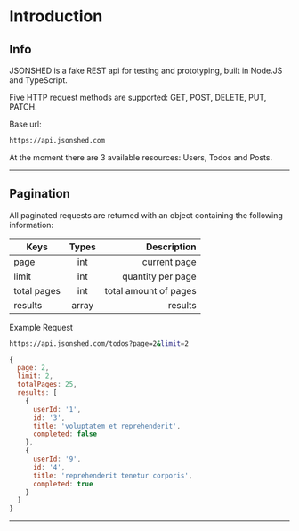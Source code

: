 
<h1 id="introduction">Introduction</h1>

<Paragraph size={6} />

<h2 id="info">Info</h2>

<Paragraph />

JSONSHED is a fake REST api for testing and prototyping, built in Node.JS and TypeScript.

Five HTTP request methods are supported: GET, POST, DELETE, PUT, PATCH.

<ExampleTitle>

Base url:

</ExampleTitle>

<Example>

```bash
https://api.jsonshed.com
```

</Example>

<Paragraph />
At the moment there are 3 available resources: Users, Todos and Posts.

<Paragraph size={6} />

---

<Paragraph size={6} />

<h2 id="pagination">Pagination</h2>

<Paragraph />

All paginated requests are returned with an object containing the following information:

<Paragraph />

| Keys        | Types     | Description           |
| ------------|:---------:| ---------------------:|
| page        | int       | current page          |
| limit       | int       | quantity per page     |
| total pages | int       | total amount of pages |
| results     | array     | results               |

<ExampleTitle size={6}>

Example Request

</ExampleTitle>

<Example>

```bash
https://api.jsonshed.com/todos?page=2&limit=2
```

</Example>

<Example>

```jsx
{
  page: 2,
  limit: 2,
  totalPages: 25,
  results: [
    {
      userId: '1',
      id: '3',
      title: 'voluptatem et reprehenderit',
      completed: false
    },
    {
      userId: '9',
      id: '4',
      title: 'reprehenderit tenetur corporis',
      completed: true
    }
  ]
}
  ```

</Example>

<Paragraph size={6} />

---
